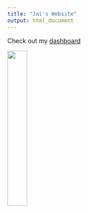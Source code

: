 ```yaml
---
title: "Jai's Website"
output: html_document
---
```


Check out my [dashboard](dashboard.html)

<img src="images/homepagepic.jpg" style="width:30%; border:5px; margin-right: 30px" align="left"> 


